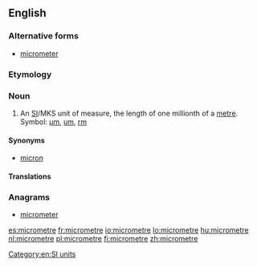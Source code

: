 ==English==

===Alternative forms===
* {{qualifier|US}} [[micrometer]]

===Etymology===
{{prefix|micro|metre|lang=en}}

===Noun===
{{en-noun}}

# An [[SI#Abbreviation|SI]]/MKS unit of measure, the length of one millionth of a [[metre]]. Symbol: [[µm]], [[um]], [[rm]]

====Synonyms====
* {{qualifier|obsolete}} [[micron]]

====Translations====
{{trans-see|micrometer}}

===Anagrams===
* [[micrometer#English|micrometer]]

[[Category:en:SI units]]

[[es:micrometre]]
[[fr:micrometre]]
[[io:micrometre]]
[[lo:micrometre]]
[[hu:micrometre]]
[[nl:micrometre]]
[[pl:micrometre]]
[[fi:micrometre]]
[[zh:micrometre]]